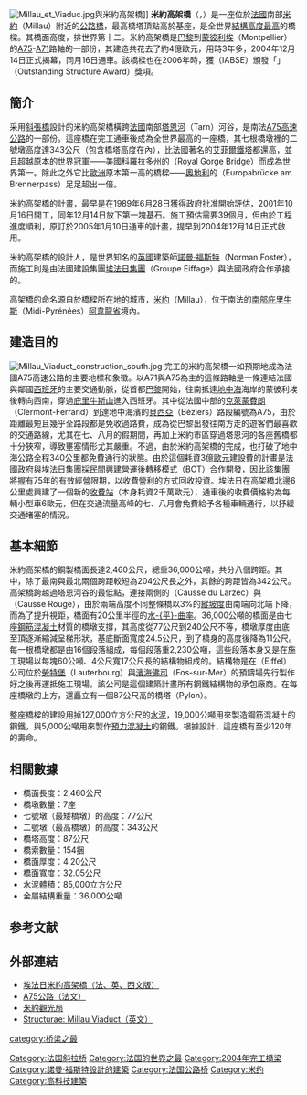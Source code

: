 {{NoteTA
|1=zh-tw:斜張橋;zh-cn:斜拉桥;zh-hk:斜拉橋;
}}
{{Infobox bridge
| bridge_name      = 米約大橋
| native_name      =
| native_name_lang =
| image            = Creissels et Viaduct de Millau.jpg
| alt              =
| caption          =
| official_name    = Le Viaduc de Millau
| other_name       =
| carries          = [[A75高速公路|A75高速公路]]，4車道
| crosses          = [[塔恩河|塔恩河]]峽谷
| locale           = [[法國|法國]][[米約|米約]]－[[克雷塞爾|克雷塞爾]]
| owner            =
| maint            =
| id               =
| architect        = [[諾曼·福斯特|諾曼·福斯特]]（Norman Foster）
| designer         = {{link-fr|米歇爾·維洛熱|Michel Virlogeux}}（Michel Virlogeux）
| engineering      =
| design           = [[斜張橋|斜張橋]]
| material         =
| length           = 2460 m{{R|structurae}}
| width            = 32.05 m{{R|structurae}}
| height           = 343 m{{R|structurae}}
| mainspan         = 342 m{{R|structurae}}
| spans            = 204m + 6×342m + 204m{{R|structurae}}
| pierswater       =
| load             =
| clearance        =
| below            = {{convert|270|m|abbr=on}}{{R|structurae}}{{R|LF}}
| life             =
| builder          =
| fabricator       =
| begin            = 2001年10月16日{{R|structurae}}
| complete         =
| cost             = 394,000,000p[[歐元|歐元]]{{R|BBC_20041214}}
| open             = 2004年12月16日上午9時{{R|structurae}}
| inaugurated      = 2004年12月14日{{R|structurae}}
| toll             =
| traffic          =
| preceded         =
| followed         =
| heritage         =
| collapsed        =
| closed           =
| replaces         =
| map_cue          =
| map_image        =
| map_alt          =
| map_text         =
| map_width        =
| coordinates      = {{Coord|44|04|46|N|03|01|20|E|region:FR_type:landmark|display=title,inline}}
| lat              =
| long             =
| references       =
| extra            = {{Location map
| France
| lat_deg    = 44
| lat_min    = 04
| lat_sec    = 46
| lat_dir    = N
| lon_deg    = 03
| lon_min    = 01
| lon_sec    = 20
| lon_dir    = E
| label      =
| label_size =
| position   =
| background =
| mark       =
| marksize   =
| width      =
| float      =
| border     =
| caption    =
| alt        =
| AlternativeMap =
}}
}}
[[File:Millau_et_Viaduc.jpg|thumb]]與米約高架橋]]
'''米約高架橋'''（{{lang-fr|le Viaduc de Millau}}，{{IPA-fr|lə vjadyk də mijo|IPA}}）是一座位於[[法國|法國]]南部[[米約|米約]]（Millau）附近的[[橋樑|公路橋]]，最高橋塔頂點高於基座{{convert|343.0|m}}，是全世界[[世界最高橋樑列表|結構高度最高]]的橋樑。其橋面高度{{convert|270|m}}，排世界第十二{{R|structurae}}{{R|highest}}。米約高架橋是[[巴黎|巴黎]]到[[蒙彼利埃|蒙彼利埃]]（Montpellier）的[[A75高速公路|A75]]-[[A71高速公路|A71]]路軸的一部份，其建造共花去了約4億歐元，用時3年多，2004年12月14日正式揭幕，同月16日通車{{R|LVM}}。該橋樑也在2006年時，獲{{link-en|國際橋樑與結構工程協會|International Association for Bridge and Structural Engineering}}（IABSE）頒發「{{link-en|傑出結構獎|Outstanding Structure Award}}」（Outstanding Structure Award）獎項{{R|IABSE}}。

==簡介==
采用[[斜張橋|斜張橋]]設計的米約高架橋橫跨[[法國|法國]]南部[[塔恩河|塔恩河]]（Tarn）河谷，是南法[[A75高速公路|A75高速公路]]的一部份。這座橋在完工通車後成為全世界最高的一座橋，其七根橋墩裡的二號墩高度達343公尺（包含橋塔高度在內），比法國著名的[[艾菲爾鐵塔|艾菲爾鐵塔]]都還高，並且超越原本的世界冠軍——[[美國|美國]][[科羅拉多州|科羅拉多州]]的{{link-en|皇家峽谷大橋|Royal Gorge Bridge}}（Royal Gorge Bridge）而成為世界第一。除此之外它比[[歐洲|歐洲]]原本第一高的橋樑——[[奧地利|奧地利]]的{{link-de|歐羅巴大橋|Europabrücke (Brenner Autobahn)}}（Europabrücke am Brennerpass）足足超出一倍。

米約高架橋的計畫，最早是在1989年6月28日獲得政府批准開始評估，2001年10月16日開工，同年12月14日放下第一塊基石。施工預估需要39個月，但由於工程進度順利，原訂於2005年1月10日通車的計畫，提早到2004年12月14日正式啟用。

米約高架橋的設計人，是世界知名的[[英國|英國]]建築師[[諾曼·福斯特|諾曼·福斯特]]（Norman Foster），而施工則是由法國建設集團[[埃法日|埃法日集團]]（Groupe Eiffage）與法國政府合作承接的。

高架橋的命名源自於橋樑所在地的城市，[[米約|米約]]（Millau），位于南法的[[南部庇里牛斯|南部庇里牛斯]]（Midi-Pyrénées）[[阿韋龍省|阿韋龍省]]境內。

==建造目的==
[[File:Millau_Viaduct_construction_south.jpg|thumb]]
完工的米約高架橋一如預期地成為法國A75高速公路的主要地標和象徵。以A71與A75為主的這條路軸是一條連結法國與鄰國[[西班牙|西班牙]]的主要交通動脈，從首都[[巴黎|巴黎]]開始，往南抵達[[地中海|地中海]]海岸的蒙彼利埃後轉向西南，穿過[[庇里牛斯山|庇里牛斯山]]進入西班牙。其中從法國中部的[[克萊蒙費朗|克萊蒙費朗]]（Clermont-Ferrand）到達地中海濱的[[貝西亞|貝西亞]]（Béziers）路段編號為A75，由於距離最短且幾乎全路段都是免收過路費，成為從巴黎出發往南方走的遊客們最喜歡的交通路線，尤其在七、八月的假期間，再加上米約市區穿過塔恩河的各座舊橋都十分狹窄，導致壅塞情形尤其嚴重。不過，由於米約高架橋的完成，也打破了地中海公路全程340公里都免費通行的狀態。由於這個耗資3億[[歐元|歐元]]建設費的計畫是法國政府與埃法日集團採[[民間興建營運後轉移模式|民間興建營運後轉移模式]]（BOT）合作開發，因此該集團將握有75年的有效經營限期，以收費營利的方式回收投資。埃法日在高架橋北邊6公里處興建了一個新的[[收費站|收費站]]（本身耗資2千萬歐元），通車後的收費價格約為每輛小型車6歐元，但在交通流量高峰的七、八月會免費給予各種車輛通行，以抒緩交通堵塞的情況。

==基本細節==
米約高架橋的鋼製橋面長達2,460公尺，總重36,000公噸，共分八個跨距。其中，除了最南與最北兩個跨距較短為204公尺長之外，其餘的跨距皆為342公尺。高架橋跨越過塔恩河谷的最低點，連接兩側的{{link-fr|拉赫札高地|Larzac}}（Causse du Larzec）與{{link-fr|紅高地|Causse Rouge}}（Causse Rouge），由於兩端高度不同整條橋以3%的[[縱坡度|縱坡度]]由南端向北端下降，而為了提升視距，橋面有20公里半徑的[[水平曲率|水-{平}-曲率]]。36,000公噸的橋面是由七座[[鋼筋混凝土|鋼筋混凝土]]材質的橋墩支撐，其高度從77公尺到240公尺不等，橋墩厚度由底至頂逐漸縮減呈梯形狀，基底斷面寬度24.5公尺，到了橋身的高度後降為11公尺。每一根橋墩都是由16個段落組成，每個段落重2,230公噸，這些段落本身又是在施工現場以每塊60公噸、4公尺寬17公尺長的結構物組成的。結構物是在{{link-fr|艾菲爾公司|Eiffel (entreprise)|艾菲爾}}（Eiffel）公司位於[[勞特堡|勞特堡]]（Lauterbourg）與[[濱海佛司|濱海佛司]]（Fos-sur-Mer）的預鑄場先行製作好之後再運抵施工現場，該公司是這個建築計畫所有鋼鐵結構物的承包廠商。在每座橋墩的上方，還矗立有一個87公尺高的橋塔（Pylon）。

整座橋樑的建設用掉127,000立方公尺的[[水泥|水泥]]，19,000公噸用來製造鋼筋混凝土的鋼鐵，與5,000公噸用來製作[[預力混凝土|預力混凝土]]的鋼鐵。根據設計，這座橋有至少120年的壽命。

==相關數據==
* 橋面長度：2,460公尺
* 橋墩數量：7座
* 七號墩（最矮橋墩）的高度：77公尺
* 二號墩（最高橋墩）的高度：343公尺
* 橋塔高度：87公尺
* 橋索數量：154捆
* 橋面厚度：4.20公尺
* 橋面寬度：32.05公尺
* 水泥體積：85,000立方公尺
* 金屬結構重量：36,000公噸

== 参考文献 ==
{{reflist|refs=
<ref name="structurae">{{structurae|id=s0000351|name=Millau Viaduct}}</ref>

<ref name="LF">{{cite web|url=http://www.legifrance.gouv.fr/affichTexte.do?cidTexte=JORFTEXT000000224773 |script-title=fr:Décret n°2001-923 du 8 octobre 2001 |language=fr |publisher={{link-fr|Légifrance|Légifrance}}|date=2001-10-10 |accessdate=2014-09-22}}</ref>

<ref name="BBC_20041214">{{Cite web |url=http://news.bbc.co.uk/2/hi/europe/4091813.stm |title=France shows off tallest bridge | language=en |archiveurl= |archivedate= |publisher=[[BBC|BBC News]] |date=2004-12-14 |accessdate=2014-09-22}}</ref>

<ref name=highest>{{cite web
| url         = http://www.highestbridges.com/wiki/index.php?title=List_of_500_Highest_International_Bridges
| title       = List of 500 Highest International Bridges
| first       = Eric
| last        = Sakowski
| author      =
| authorlink  =
| coauthors   =
| date        =
| month       =
| year        = 2009
| work        =
| publisher   = Highestbridges.com
| accessdate  = 2011-07-20
| quote       =
| ref         =
}}</ref>

<ref name="LVM">{{cite web |url=http://www.leviaducdemillau.com/en_index.php#/construction-du-Viaduc/ |title=Millau Viaduct - official website - Home |publisher=Leviaducdemillau.com |date= |accessdate=2013-06-14 |deadurl=yes |archiveurl=https://web.archive.org/web/20130708175157/http://www.leviaducdemillau.com/en_index.php#/construction-du-Viaduc/ |archivedate=2013-07-08 }}</ref>

<ref name="IABSE">{{cite web | url =http://www.iabse.org/IABSE/IABSE_Association/Awards/Outstanding_Structure/IABSE/association/Award_files/Outstanding_Structure_Award/OStrA.aspx?hkey=defe5ff2-38ec-4950-a2c4-22dc033bd775 | title =The Outstanding Structure Award | date = | accessdate =2014-09-22 | archive-url =https://web.archive.org/web/20161003231536/http://www.iabse.org/IABSE/IABSE_Association/Awards/Outstanding_Structure/IABSE/association/Award_files/Outstanding_Structure_Award/OStrA.aspx?hkey=defe5ff2-38ec-4950-a2c4-22dc033bd775 | archive-date =2016-10-03 | dead-url =yes }}</ref>
|
}}

== 外部連結 ==
{{Commonscat|Viaduc de Millau}}
* [https://web.archive.org/web/20020928164322/http://www.viaducdemillaueiffage.com/ 埃法日米約高架橋（法、英、西文版）]
* [https://web.archive.org/web/20130915212216/http://www.a75.com/ A75公路（法文）]
* [http://www.ot-millau.fr/ 米約觀光局]
* [http://en.structurae.de/structures/data/index.cfm?ID=s0000351 Structurae: Millau Viaduct（英文）]

{{DEFAULTSORT:Millau, Viaduc de}}
[[Category:法国斜拉桥|Category:法国斜拉桥]]
[[category:桥梁之最|category:桥梁之最]]
[[Category:法国的世界之最|Category:法国的世界之最]]
[[Category:2004年完工橋梁|Category:2004年完工橋梁]]
[[Category:諾曼·福斯特設計的建築|Category:諾曼·福斯特設計的建築]]
[[Category:法国公路桥|Category:法国公路桥]]
[[Category:米约|Category:米约]]
[[Category:高科技建築|Category:高科技建築]]